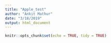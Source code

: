 ```yaml
---
title: "Apple_test"
author: "Ankit Mathur"
date: "3/18/2019"
output: html_document
---
```


```r
knitr::opts_chunk$set(echo = TRUE, tidy = TRUE)
```

